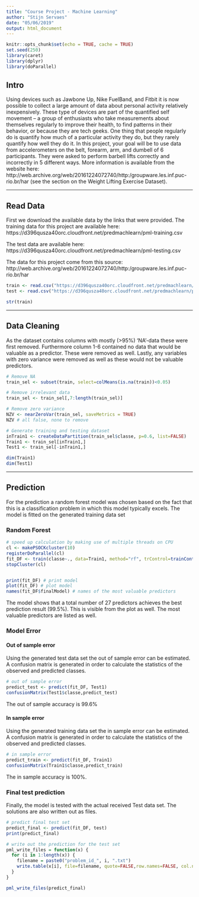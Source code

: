 ```yaml
---
title: "Course Project - Machine Learning"
author: "Stijn Servaes"
date: "05/06/2019"
output: html_document
---
```


```r
knitr::opts_chunk$set(echo = TRUE, cache = TRUE)
set.seed(250)
library(caret)
library(dplyr)
library(doParallel)
```

## Intro

Using devices such as Jawbone Up, Nike FuelBand, and Fitbit it is now possible to collect a large amount of data about personal activity relatively inexpensively. These type of devices are part of the quantified self movement – a group of enthusiasts who take measurements about themselves regularly to improve their health, to find patterns in their behavior, or because they are tech geeks. One thing that people regularly do is quantify how much of a particular activity they do, but they rarely quantify how well they do it. In this project, your goal will be to use data from accelerometers on the belt, forearm, arm, and dumbell of 6 participants. They were asked to perform barbell lifts correctly and incorrectly in 5 different ways. More information is available from the website here: http://web.archive.org/web/20161224072740/http:/groupware.les.inf.puc-rio.br/har (see the section on the Weight Lifting Exercise Dataset).

---

## Read Data
First we download the available data by the links that were provided.
The training data for this project are available here:
https://d396qusza40orc.cloudfront.net/predmachlearn/pml-training.csv

The test data are available here:
https://d396qusza40orc.cloudfront.net/predmachlearn/pml-testing.csv

The data for this project come from this source: http://web.archive.org/web/20161224072740/http:/groupware.les.inf.puc-rio.br/har

```r
train <- read.csv("https://d396qusza40orc.cloudfront.net/predmachlearn/pml-training.csv", header = TRUE, na.strings=c("NA","#DIV/0!",""))
test <- read.csv("https://d396qusza40orc.cloudfront.net/predmachlearn/pml-testing.csv", header = TRUE, na.strings=c("NA","#DIV/0!",""))

str(train)
```


---

## Data Cleaning
As the dataset contains columns with mostly (>95%) 'NA'-data these were first removed. Furthermore column 1-6 contained no data that would be valuable as a predictor. These were removed as well. Lastly, any variables with zero variance were removed as well as these would not be valuable predictors.
```r
# Remove NA
train_sel <- subset(train, select=colMeans(is.na(train))<0.05)

# Remove irrelevant data
train_sel <- train_sel[,7:length(train_sel)]

# Remove zero variance
NZV <- nearZeroVar(train_sel, saveMetrics = TRUE)
NZV # all false, none to remove

# Generate training and testing dataset
inTrain1 <- createDataPartition(train_sel$classe, p=0.6, list=FALSE)
Train1 <- train_sel[inTrain1,]
Test1 <- train_sel[-inTrain1,]

dim(Train1)
dim(Test1)
```

---

## Prediction
For the prediction a random forest model was chosen based on the fact that this is a classification problem in which this model typically excels.
The model is fitted on the generated training data set

### Random Forest
```r
# speed up calculation by making use of multiple threads on CPU
cl <- makePSOCKcluster(10)
registerDoParallel(cl)
fit_DF <- train(classe~., data=Train1, method="rf", trControl=trainControl(method="cv", number=5), verbose=FALSE)
stopCluster(cl)


print(fit_DF) # print model
plot(fit_DF) # plot model
names(fit_DF$finalModel) # names of the most valuable predictors
```
The model shows that a total number of 27 predictors achieves the best prediction result (99.5%). This is visible from the plot as well. The most valuable predictors are listed as well.

### Model Error
#### Out of sample error
Using the generated test data set the out of sample error can be estimated. A confusion matrix is generated in order to calculate the statistics of the observed and predicted classes.
```r
# out of sample error
predict_test <- predict(fit_DF, Test1)
confusionMatrix(Test1$classe,predict_test)
```

The out of sample accuracy is 99.6%


#### In sample error
Using the generated training data set the in sample error can be estimated. A confusion matrix is generated in order to calculate the statistics of the observed and predicted classes.
```r
# in sample error
predict_train <- predict(fit_DF, Train1)
confusionMatrix(Train1$classe,predict_train)
```

The in sample accuracy is 100%.


### Final test prediction
Finally, the model is tested with the actual received Test data set. The solutions are also written out as files.
```r
# predict final test set
predict_final <- predict(fit_DF, test)
print(predict_final)

# write out the prediction for the test set
pml_write_files = function(x) {
  for (i in 1:length(x)) {
    filename = paste0("problem_id_", i, ".txt")
    write.table(x[i], file=filename, quote=FALSE,row.names=FALSE, col.names=FALSE)
  }
}

pml_write_files(predict_final)
```